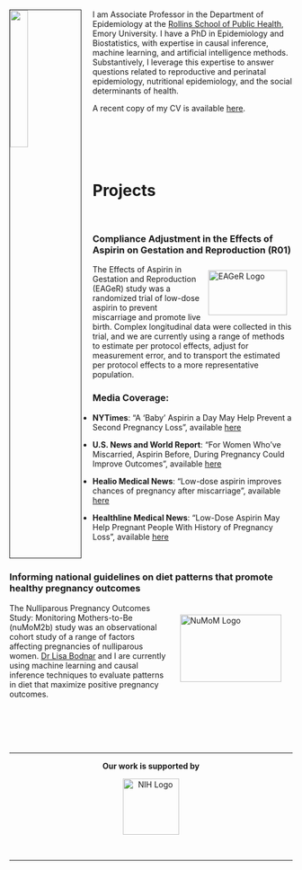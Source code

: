 
<br>
<br>
<br>

<img src="figures/naimi_crop.jpeg" style="width:25%; border:1px solid; margin-right: 20px" align="left">

I am Associate Professor in the Department of Epidemiology at the [Rollins School of Public Health](https://www.sph.emory.edu/), Emory University. I have a PhD in Epidemiology and Biostatistics, with expertise in causal inference, machine learning, and artificial intelligence methods. Substantively, I leverage this expertise to answer questions related to reproductive and perinatal epidemiology, nutritional epidemiology, and the social determinants of health.

A recent copy of my CV is available [here](files/CV.ain.Jan2021.pdf).

<br>
<br>
<br>
<br>

# Projects

<br>

### Compliance Adjustment in the Effects of Aspirin on Gestation and Reproduction (R01)

<img src="figures/EAGeR.gif" align="right"
     alt="EAGeR Logo" width="140" height="80" style="padding: 10px;">
     
The Effects of Aspirin in Gestation and Reproduction (EAGeR) study was a randomized trial of low-dose aspirin to prevent miscarriage and promote live birth. Complex longitudinal data were collected in this trial, and we are currently using a range of methods to estimate per protocol effects, adjust for measurement error, and to transport the estimated per protocol effects to a more representative population.

### Media Coverage: 

- **NYTimes**: "A ‘Baby’ Aspirin a Day May Help Prevent a Second Pregnancy Loss", available [here](https://www.nytimes.com/2021/01/27/well/family/aspirin-pregnancy-miscarriage.html)

- **U.S. News and World Report**: "For Women Who've Miscarried, Aspirin Before, During Pregnancy Could Improve Outcomes", available [here](https://www.usnews.com/news/health-news/articles/2021-01-26/for-women-whove-miscarried-aspirin-before-during-pregnancy-could-improve-outcomes)

- **Healio Medical News**: "Low-dose aspirin improves chances of pregnancy after miscarriage", available [here](https://www.healio.com/news/primary-care/20210125/lowdose-aspirin-improves-chances-of-pregnancy-after-miscarriage)

- **Healthline Medical News**: "Low-Dose Aspirin May Help Pregnant People With History of Pregnancy Loss", available [here](https://www.healthline.com/health-news/low-dose-aspirin-may-help-pregnant-women-with-history-of-pregnancy-loss#Low-dose-aspirin-can-improve-pregnancy-outcomes-in-at-risk-people)

<br>

### Informing national guidelines on diet patterns that promote healthy pregnancy outcomes

<img src="figures/numom.jpeg" align="right"
     alt="NuMoM Logo" width="180" height="120"  style="padding: 20px;">
     
The Nulliparous Pregnancy Outcomes Study: Monitoring Mothers-to-Be (nuMoM2b) study was an observational cohort study of a range of factors affecting pregnancies of nulliparous women. [Dr Lisa Bodnar](https://publichealth.pitt.edu/home/directory/lisa-m-bodnar) and I are currently using machine learning and causal inference techniques to evaluate patterns in diet that maximize positive pregnancy outcomes.

<br>
<br>
<br>
<br>

___
<center> **Our work is supported by** <center> 

<img src="figures/nih.png" align="center" 
      alt="NIH Logo" width="100" height="100">

<br>

___